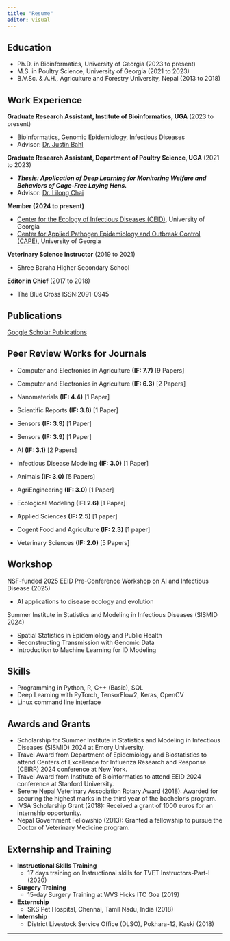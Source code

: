 ```yaml
---
title: "Resume"
editor: visual
---
```


## Education

-   Ph.D. in Bioinformatics, University of Georgia (2023 to present)
-   M.S. in Poultry Science, University of Georgia (2021 to 2023)
-   B.V.Sc. & A.H., Agriculture and Forestry University, Nepal (2013 to 2018)

## Work Experience

**Graduate Research Assistant, Institute of Bioinformatics, UGA** (2023 to present)

-   Bioinformatics, Genomic Epidemiology, Infectious Diseases
-   Advisor: [Dr. Justin Bahl](https://vet.uga.edu/person/justin-bahl/)

**Graduate Research Assistant, Department of Poultry Science, UGA** (2021 to 2023)

-   ***Thesis: Application of Deep Learning for Monitoring Welfare and Behaviors of Cage-Free Laying Hens.***
-   Advisor: [Dr. Lilong Chai](https://poultry.caes.uga.edu/content/caes-subsite/poultry/people/faculty/lilong-chai.html)

**Member (2024 to present)**

-   [Center for the Ecology of Infectious Diseases (CEID)](https://www.ceid.uga.edu/), University of Georgia
-   [Center for Applied Pathogen Epidemiology and Outbreak Control (CAPE)](https://www.pgcoe-cape.org/), University of Georgia

**Veterinary Science Instructor** (2019 to 2021)

-   Shree Baraha Higher Secondary School

**Editor in Chief** (2017 to 2018)

-   The Blue Cross ISSN:2091-0945

## Publications

[Google Scholar Publications](https://scholar.google.com/citations?user=IoPTSnQAAAAJ&hl=en)

## Peer Review Works for Journals

-   Computer and Electronics in Agriculture **(IF: 7.7)** \[9 Papers\]

-   Computer and Electronics in Agriculture **(IF: 6.3)** \[2 Papers\]

-   Nanomaterials **(IF: 4.4)** \[1 Paper\]

-   Scientific Reports **(IF: 3.8)** \[1 Paper\]

-   Sensors **(IF: 3.9)** \[1 Paper\]

-   Sensors **(IF: 3.9)** \[1 Paper\]

-   AI **(IF: 3.1)** \[2 Papers\]

-   Infectious Disease Modeling **(IF: 3.0)** \[1 Paper\]

-   Animals **(IF: 3.0)** \[5 Papers\]

-   AgriEngineering **(IF: 3.0)** \[1 Paper\]

-   Ecological Modeling **(IF: 2.6)** \[1 Paper\]

-   Applied Sciences **(IF: 2.5)** \[1 paper\]

-   Cogent Food and Agriculture **(IF: 2.3)** \[1 paper\]

-   Veterinary Sciences **(IF: 2.0)** \[5 Papers\]

## Workshop

NSF-funded 2025 EEID Pre-Conference Workshop on AI and Infectious Disease (2025)

-   AI applications to disease ecology and evolution

Summer Institute in Statistics and Modeling in Infectious Diseases (SISMID 2024)

-   Spatial Statistics in Epidemiology and Public Health
-   Reconstructing Transmission with Genomic Data
-   Introduction to Machine Learning for ID Modeling

## Skills

-   Programming in Python, R, C++ (Basic), SQL
-   Deep Learning with PyTorch, TensorFlow2, Keras, OpenCV
-   Linux command line interface

## Awards and Grants

-   Scholarship for Summer Institute in Statistics and Modeling in Infectious Diseases (SISMID) 2024 at Emory University.
-   Travel Award from Department of Epidemiology and Biostatistics to attend Centers of Excellence for Influenza Research and Response (CEIRR) 2024 conference at New York.
-   Travel Award from Institute of Bioinformatics to attend EEID 2024 conference at Stanford University.
-   Serene Nepal Veterinary Association Rotary Award (2018): Awarded for securing the highest marks in the third year of the bachelor's program.
-   IVSA Scholarship Grant (2018): Received a grant of 1000 euros for an internship opportunity.
-   Nepal Government Fellowship (2013): Granted a fellowship to pursue the Doctor of Veterinary Medicine program.

## Externship and Training

-   **Instructional Skills Training**
    -   17 days training on Instructional skills for TVET Instructors-Part-I (2020)
-   **Surgery Training**
    -   15-day Surgery Training at WVS Hicks ITC Goa (2019)
-   **Externship**
    -   SKS Pet Hospital, Chennai, Tamil Nadu, India (2018)
-   **Internship**
    -   District Livestock Service Office (DLSO), Pokhara-12, Kaski (2018)

------------------------------------------------------------------------
